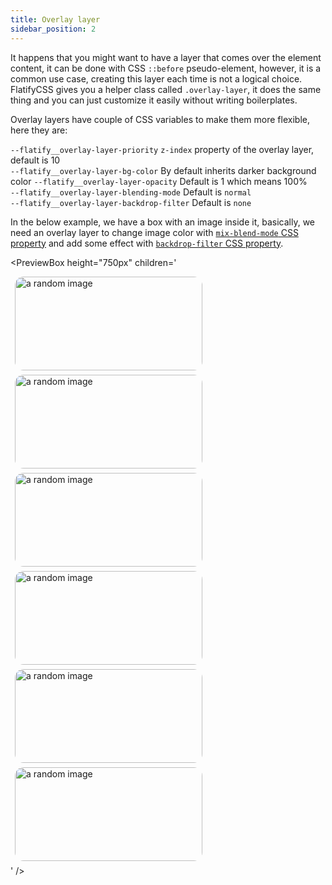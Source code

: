 ```yaml
---
title: Overlay layer
sidebar_position: 2
---
```



It happens that you might want to have a layer that comes over the element content, it can be done with CSS `::before` pseudo-element, however, it is a common use case, creating this layer each time is not a logical choice.  
FlatifyCSS gives you a helper class called `.overlay-layer`, it does the same thing and you can just customize it easily without writing boilerplates.

Overlay layers have couple of CSS variables to make them more flexible, here they are:

`--flatify__overlay-layer-priority` `z-index` property of the overlay layer, default is 10  
`--flatify__overlay-layer-bg-color` By default inherits darker background color
`--flatify__overlay-layer-opacity` Default is 1 which means 100%  
`--flatify__overlay-layer-blending-mode` Default is `normal`  
`--flatify__overlay-layer-backdrop-filter` Default is `none`

In the below example, we have a box with an image inside it, basically, we need an overlay layer to change image color with [`mix-blend-mode` CSS property](https://developer.mozilla.org/en-US/docs/Web/CSS/mix-blend-mode) and add some effect with [`backdrop-filter` CSS property](https://developer.mozilla.org/en-US/docs/Web/CSS/backdrop-filter).

<PreviewBox
	height="750px"
	children='<!DOCTYPE html>
<html lang="en">
	<head>
		<meta charset="UTF-8" />
		<meta http-equiv="X-UA-Compatible" content="IE=edge" />
		<meta name="viewport" content="width=device-width, initial-scale=1.0" />
		<link rel="stylesheet" href="https://raw.githack.com/amir2mi/FlatifyCSS/master/dist/css/flatify-min.css" />
		<title>Overlay layer</title>
        <style>
            .my-img-fx{
                overflow: hidden;
                width: 300px;
                height: 150px;
				margin: 0.5em;
                border-radius: 1em;
            }
            .my-img-fx img{
                width: 100%;
                height: 100%;
                object-fit: cover;
            }
            .fx-1{
                 --flatify__overlay-layer-bg-color: linear-gradient(to right, #2C5364, #203A43, #0F2027);
                --flatify__overlay-layer-blending-mode: overlay;
            }
            .fx-2{
                --flatify__overlay-layer-bg-color: linear-gradient(to right, #8e2de2, #4a00e0);
                --flatify__overlay-layer-blending-mode: diffrence;
            }
            .fx-3{
                --flatify__overlay-layer-bg-color: linear-gradient(to right, #f12711, #f5af19);
                --flatify__overlay-layer-blending-mode: color-dodge;
                --flatify__overlay-layer-opacity: 0.5;
            }
            .fx-4{
                --flatify__overlay-layer-bg-color: #212121;
                --flatify__overlay-layer-opacity: 0.6;
                --flatify__overlay-layer-backdrop-filter: blur(10px);
            }
            .fx-5{
                --flatify__overlay-layer-bg-color: trasparent;
                --flatify__overlay-layer-opacity: 0.6;
                --flatify__overlay-layer-backdrop-filter: saturation(500%) contrast(500%) grayscale(100%);
            }
        </style>
    </head>
    <body>
    	<div class="flex-center">
            <div class="my-img-fx">
    		    <img src="https://picsum.photos/500/300" alt="a random image"/>
    	    </div>
            <div class="my-img-fx fx-1 overlay-layer">
    		    <img src="https://picsum.photos/500/300" alt="a random image"/>
    	    </div>
        </div>
    	<div class="flex-center">
            <div class="my-img-fx fx-2 overlay-layer">
    		    <img src="https://picsum.photos/500/300" alt="a random image"/>
    	    </div>
            <div class="my-img-fx fx-3 overlay-layer">
    		    <img src="https://picsum.photos/500/300" alt="a random image"/>
    	    </div>
        </div>
        <div class="flex-center">
            <div class="my-img-fx fx-4 overlay-layer">
    		    <img src="https://picsum.photos/500/300" alt="a random image"/>
    	    </div>
            <div class="my-img-fx fx-5 overlay-layer">
    		    <img src="https://picsum.photos/500/300" alt="a random image"/>
    	    </div>
        </div>
    </body>

</html>'
/>
